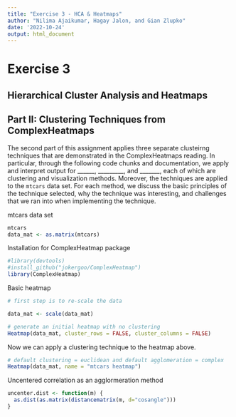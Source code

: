 ```yaml
---
title: "Exercise 3 - HCA & Heatmaps"
author: "Nilima Ajaikumar, Hagay Jalon, and Gian Zlupko"
date: '2022-10-24'
output: html_document
---
```



# Exercise 3
## Hierarchical Cluster Analysis and Heatmaps



## Part II: Clustering Techniques from ComplexHeatmaps

The second part of this assignment applies three separate clusteirng techniques that are demonstrated in the ComplexHeatmaps reading. In particular, through the following code chunks and documentation, we apply and interpret output for ______, _________, and _______, each of which are clustering and visualization methods. Moreover, the techniques are applied to the `mtcars` data set. For each method, we discuss the basic principles of the technique selected, why the technique was interesting, and challenges that we ran into when implementing the technique. 


mtcars data set 


```r
mtcars 
data_mat <- as.matrix(mtcars) 


```

Installation for ComplexHeatmap package 
```r
#library(devtools)
#install_github("jokergoo/ComplexHeatmap")
library(ComplexHeatmap) 
```

Basic heatmap

```r

# first step is to re-scale the data 

data_mat <- scale(data_mat) 

# generate an initial heatmap with no clustering
Heatmap(data_mat, cluster_rows = FALSE, cluster_columns = FALSE)   
```

Now we can apply a clustering technique to the heatmap above. 

```r

# default clustering = euclidean and default agglomeration = complex 
Heatmap(data_mat, name = "mtcars heatmap") 

```


Uncentered correlation as an agglormeration method 
```r
uncenter.dist <- function(m) {
  as.dist(as.matrix(distancematrix(m, d="cosangle")))
}
 
```









